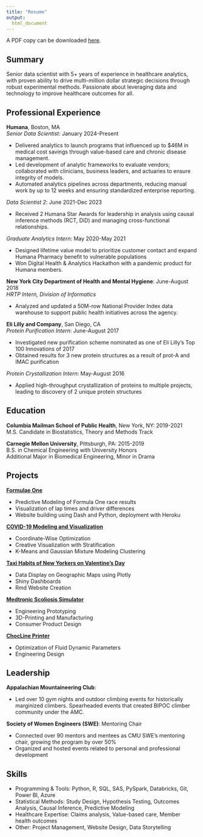 ```yaml
---
title: "Resume"
output: 
  html_document
---
```

<head>
<!-- Google tag (gtag.js) -->
<script async src="https://www.googletagmanager.com/gtag/js?id=G-Y1G4CR6XYK"></script>
<script>
  window.dataLayer = window.dataLayer || [];
  function gtag(){dataLayer.push(arguments);}
  gtag('js', new Date());

  gtag('config', 'G-Y1G4CR6XYK');
</script>
</head>

A PDF copy can be downloaded [here](./files/adeline_shin_resume.pdf).

## Summary
Senior data scientist with 5+ years of experience in healthcare analytics, with proven ability to drive multi-million dollar strategic decisions through robust experimental methods. Passionate about leveraging data and technology to improve healthcare outcomes for all.

## Professional Experience
**Humana**, Boston, MA <br>
*Senior Data Scientist*: January 2024-Present <br>

* Delivered analytics to launch programs that influenced up to $46M in medical cost savings through value-based care and chronic disease management.
* Led development of analytic frameworks to evaluate vendors; collaborated with clinicians, business leaders, and actuaries to ensure integrity of models.
* Automated analytics pipelines across departments, reducing manual work by up to 12 weeks and ensuring standardized enterprise reporting.

*Data Scientist 2*: June 2021-Dec 2023 <br>

* Received 2 Humana Star Awards for leadership in analysis using causal inference methods (RCT, DiD) and managing cross-functional relationships.

*Graduate Analytics Intern*: May 2020-May 2021 <br>

* Designed lifetime value model to prioritize customer contact and expand Humana Pharmacy benefit to vulnerable populations
* Won Digital Health & Analytics Hackathon with a pandemic product for Humana members.

**New York City Department of Health and Mental Hygiene**: June-August 2018 <br>
*HRTP Intern, Division of Informatics*

* Analyzed and updated a 50M-row National Provider Index data warehouse to support public health initiatives across the agency.

**Eli Lilly and Company**, San Diego, CA <br>
*Protein Purification Intern*: June-August 2017

* Investigated new purification scheme nominated as one of Eli Lilly's Top 100 Innovations of 2017
* Obtained results for 3 new protein structures as a result of prot-A and IMAC purification

*Protein Crystallization Intern*: May-August 2016 <br>

* Applied high-throughput crystallization of proteins to multiple projects, leading to discovery of 2 unique protein structures

## Education

**Columbia Mailman School of Public Health**, New York, NY: 2019-2021 <br>
M.S. Candidate in Biostatistics, Theory and Methods Track <br>

**Carnegie Mellon University**, Pittsburgh, PA: 2015-2019 <br>
B.S. in Chemical Engineering with University Honors <br>
Additional Major in Biomedical Engineering, Minor in Drama <br> 


## Projects
[**Formulae One**](fone.html) <br>

* Predictive Modeling of Formula One race results
* Visualization of lap times and driver differences
* Website building using Dash and Python, deployment with Heroku

[**COVID-19 Modeling and Visualization**](covid19.html) <br>

* Coordinate-Wise Optimization
* Creative Visualization with Stratification
* K-Means and Gaussian Mixture Modeling Clustering

[**Taxi Habits of New Yorkers on Valentine's Day**](nyctaxis.html) <br>

* Data Display on Geographic Maps using Plotly
* Shiny Dashboards
* Rmd Website Creation

[**Medtronic Scoliosis Simulator**](medtronic.Rmd) <br>

* Engineering Prototyping
* 3D-Printing and Manufacturing
* Consumer Product Design

[**ChocLine Printer**](chocline.html) <br>

* Optimization of Fluid Dynamic Parameters
* Engineering Design

## Leadership
**Appalachian Mountaineering Club**: <br>

* Led over 10 gym nights and outdoor climbing events for historically marginized climbers. Spearheaded events that created BIPOC climber community under the AMC.

**Society of Women Engineers (SWE)**: Mentoring Chair <br>

* Connected over 90 mentors and mentees as CMU SWE's mentoring chair, growing the program by over 50%
* Organized and hosted events related to personal and professional development

## Skills
* Programming & Tools: Python, R, SQL, SAS, PySpark, Databricks, Git, Power BI, Azure
* Statistical Methods: Study Design, Hypothesis Testing, Outcomes Analysis, Causal Inference, Predictive Modeling
* Healthcare Expertise: Claims analysis, Value-based care, Member health outcomes
* Other: Project Management, Website Design, Data Storytelling

